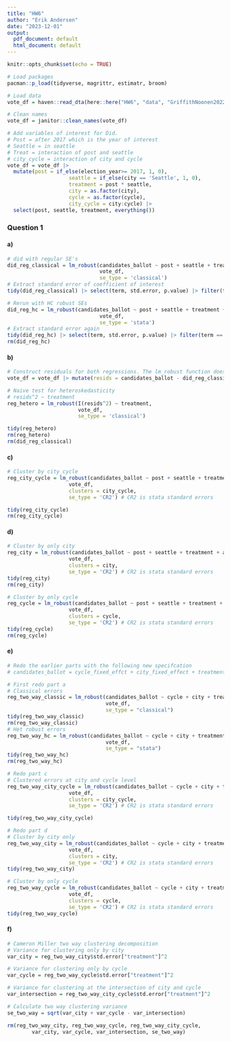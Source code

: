 ```yaml
---
title: "HW6"
author: "Erik Andersen"
date: "2023-12-01"
output:
  pdf_document: default
  html_document: default
---
```


```r
knitr::opts_chunk$set(echo = TRUE)
```

```r
# Load packages
pacman::p_load(tidyverse, magrittr, estimatr, broom)
```

```r
# Load data
vote_df = haven::read_dta(here::here("HW6", "data", "GriffithNoonen2022_Econ587.dta"))

# Clean names
vote_df = janitor::clean_names(vote_df)

# Add variables of interest for Did. 
# Post = after 2017 which is the year of interest
# Seattle = in seattle
# Treat = interaction of post and seattle
# city_cycle = interaction of city and cycle
vote_df = vote_df |> 
  mutate(post = if_else(election_year>= 2017, 1, 0),
                    seattle = if_else(city == 'Seattle', 1, 0),
                    treatment = post * seattle,
                    city = as.factor(city),
                    cycle = as.factor(cycle),
                    city_cycle = city:cycle) |> 
  select(post, seattle, treatment, everything())
```

### Question 1

#### a)

```r
# did with regular SE's 
did_reg_classical = lm_robust(candidates_ballot ~ post + seattle + treatment + at_large * special,
                              vote_df,
                              se_type = 'classical')
# Extract standard error of coefficient of interest
tidy(did_reg_classical) |> select(term, std.error, p.value) |> filter(term == 'treatment') # 0.958 

# Rerun with HC robust SEs
did_reg_hc = lm_robust(candidates_ballot ~ post + seattle + treatment + at_large * special,
                              vote_df,
                              se_type = 'stata')
# Extract standard error again
tidy(did_reg_hc) |> select(term, std.error, p.value) |> filter(term == 'treatment') # 0.987
rm(did_reg_hc)
```

#### b)

```r
# Construct residuals for both regressions. The lm_robust function doesn't calculat these automatically so we have to do it manually
vote_df = vote_df |> mutate(resids = candidates_ballot - did_reg_classical$fitted.values)

# Naive test for heteroskedasticity
# resids^2 ~ treatment
reg_hetero = lm_robust(I(resids^2) ~ treatment, 
                       vote_df,
                       se_type = 'classical')

tidy(reg_hetero)
rm(reg_hetero)
rm(did_reg_classical)
```

#### c)

```r
# Cluster by city_cycle
reg_city_cycle = lm_robust(candidates_ballot ~ post + seattle + treatment + at_large * special,
                    vote_df,
                    clusters = city_cycle,
                    se_type = 'CR2') # CR2 is stata standard errors

tidy(reg_city_cycle)
rm(reg_city_cycle)
```

#### d)

```r
# Cluster by only city
reg_city = lm_robust(candidates_ballot ~ post + seattle + treatment + at_large * special,
                    vote_df,
                    clusters = city, 
                    se_type = 'CR2') # CR2 is stata standard errors
tidy(reg_city)
rm(reg_city)

# Cluster by only cycle
reg_cycle = lm_robust(candidates_ballot ~ post + seattle + treatment + at_large * special,
                    vote_df,
                    clusters = cycle,
                    se_type = 'CR2') # CR2 is stata standard errors
tidy(reg_cycle)
rm(reg_cycle)
```

#### e)

```r
# Redo the earlier parts with the following new specifcation
# candidates_ballot = cycle_fixed_effct + city_fixed_effect + treatment 

# First redo part a 
# Classical errors
reg_two_way_classic = lm_robust(candidates_ballot ~ cycle + city + treatment, 
                                vote_df,
                                se_type = "classical")
tidy(reg_two_way_classic)
rm(reg_two_way_classic)
# Het robust errors
reg_two_way_hc = lm_robust(candidates_ballot ~ cycle + city + treatment, 
                                vote_df,
                                se_type = "stata")
tidy(reg_two_way_hc)
rm(reg_two_way_hc)

# Redo part c
# Clustered errors at city and cycle level
reg_two_way_city_cycle = lm_robust(candidates_ballot ~ cycle + city + treatment + at_large * special,
                    vote_df,
                    clusters = city_cycle,
                    se_type = 'CR2') # CR2 is stata standard errors

tidy(reg_two_way_city_cycle)

# Redo part d
# Cluster by city only 
reg_two_way_city = lm_robust(candidates_ballot ~ cycle + city + treatment + at_large * special,
                    vote_df,
                    clusters = city, 
                    se_type = 'CR2') # CR2 is stata standard errors
tidy(reg_two_way_city)

# Cluster by only cycle
reg_two_way_cycle = lm_robust(candidates_ballot ~ cycle + city + treatment + at_large * special,
                    vote_df,
                    clusters = cycle,
                    se_type = 'CR2') # CR2 is stata standard errors
tidy(reg_two_way_cycle)
```

#### f)

```r
# Cameron Miller two way clustering decomposition
# Variance for clustering only by city
var_city = reg_two_way_city$std.error["treatment"]^2

# Variance for clustering only by cycle
var_cycle = reg_two_way_cycle$std.error["treatment"]^2

# Variance for clustering at the intersection of city and cycle
var_intersection = reg_two_way_city_cycle$std.error["treatment"]^2

# Calculate two way clustering variance
se_two_way = sqrt(var_city + var_cycle - var_intersection)

rm(reg_two_way_city, reg_two_way_cycle, reg_two_way_city_cycle,
        var_city, var_cycle, var_intersection, se_two_way)
```



